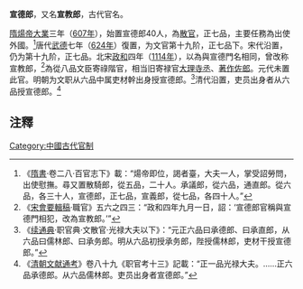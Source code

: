 '''宣德郎'''，又名'''宣教郎'''，古代官名。

[[隋煬帝|隋煬帝]][[大業|大業]]三年（[[607年|607年]]），始置宣德郎40人，為[[散官|散官]]，正七品，主要任務為出使外國。<ref>《[[隋書|隋書]]·卷二八·百官志下》載：“煬帝即位，謁者臺，大夫一人，掌受詔勞問，出使慰撫。尋又置散騎郎，從五品，二十人。承議郎，從六品，通直郎。從六品，各三十人，宣德郎，正七品，宣義郎，從七品，各四十人。”</ref>唐代[[武德|武德]]七年（[[624年|624年]]）復置，为文官第十九阶，正七品下。宋代沿置，仍为第十九阶，正七品。北宋[[政和|政和]]四年（[[1114年|1114年]]），以為與宣德門名相同，曾改称宣教郎，<ref>《[[宋會要輯稿|宋會要輯稿]]·職官》五六之四三：“政和四年九月一日，詔：‘宣德郎官稱與宣德門相犯，改為宣教郎。’”</ref>為從八品文臣寄祿階官，相当旧寄禄官[[大理寺丞|大理寺丞]]、[[著作佐郎|著作佐郎]]。元代未置此官。明朝为文职从六品中属吏材幹出身授宣德郎。<ref>《[[续通典|续通典]]·职官典·文散官·光禄大夫以下》：“元正六品曰承德郎、曰承直郎，从六品曰儒林郎、曰承务郎。明从六品初授承务郎，陛授儒林郎，吏材干授宣德郎。”</ref>清代沿置，吏员出身者从六品授宣德郎。<ref>《[[清朝文献通考|清朝文献通考]]》卷八十九《职官考十三》記載：“正一品光禄大夫。……正六品承德郎。从六品儒林郎。吏员出身者宣德郎。”</ref>

==注釋==
{{reflist}}

[[Category:中國古代官制|Category:中國古代官制]]